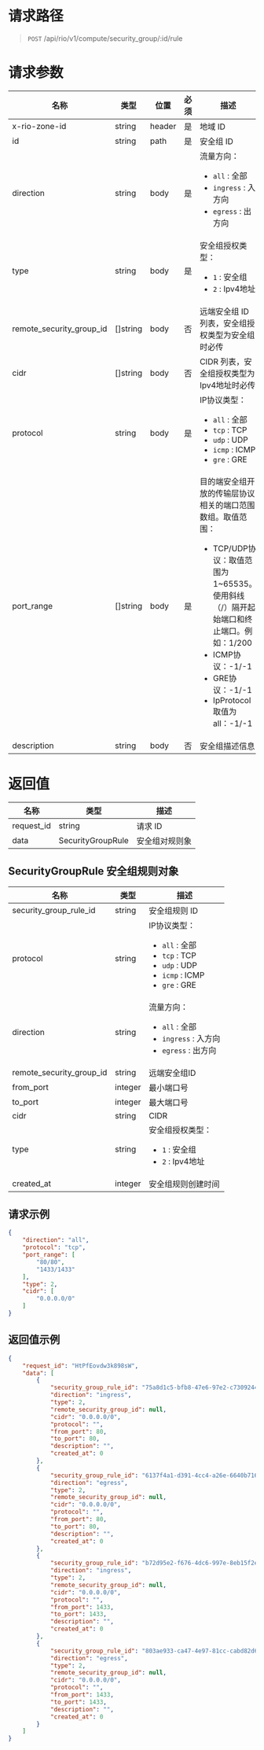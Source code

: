 <style>.topic-content-wrap .topic-detail table thead th { word-break: keep-all; }</style>


# 请求路径
> `POST` /api/rio/v1/compute/security_group/:id/rule

# 请求参数
名称 | 类型 | 位置 | 必须 | 描述 
----- | ----- | ----- | ----- | ----- 
x-rio-zone-id              | string | header | 是 | 地域 ID
id            | string | path | 是 | 安全组 ID
direction    | string | body | 是 | 流量方向：<ul><li>`all` : 全部</li><li>`ingress` : 入方向</li><li>`egress` : 出方向</li></ul> 
type | string | body | 是 | 安全组授权类型：<ul><li>`1` : 安全组</li><li>`2` : Ipv4地址</li></ul> 
remote_security_group_id  | []string | body | 否 | 远端安全组 ID 列表，安全组授权类型为安全组时必传
cidr | []string | body | 否 | CIDR 列表，安全组授权类型为Ipv4地址时必传
protocol | string | body | 是 | IP协议类型：<ul><li>`all` : 全部</li><li>`tcp` : TCP</li><li>`udp` : UDP</li><li>`icmp` : ICMP</li><li>`gre` : GRE</li></ul> 
port_range | []string | body | 是 |目的端安全组开放的传输层协议相关的端口范围数组。取值范围：<ul><li>TCP/UDP协议：取值范围为1~65535。使用斜线（/）隔开起始端口和终止端口。例如：1/200</li><li>ICMP协议：-1/-1</li><li>GRE协议：-1/-1</li><li>IpProtocol取值为all：-1/-1</li></ul>
description             | string | body | 否 | 安全组描述信息

# 返回值
名称 | 类型 |  描述
----- | ----- | -----
request_id	| string  | 请求 ID
data    |  SecurityGroupRule | 安全组对规则象

## SecurityGroupRule 安全组规则对象
名称 | 类型 |  描述
----- | ----- | -----
security_group_rule_id | string | 安全组规则 ID
protocol	    | string  | IP协议类型：<ul><li>`all` : 全部</li><li>`tcp` : TCP</li><li>`udp` : UDP</li><li>`icmp` : ICMP</li><li>`gre` : GRE</li></ul> 
direction    | string | 流量方向：<ul><li>`all` : 全部</li><li>`ingress` : 入方向</li><li>`egress` : 出方向</li></ul> 
remote_security_group_id  | string | 远端安全组ID
from_port | integer | 最小端口号
to_port | integer | 最大端口号
cidr | string | CIDR
type | string | 安全组授权类型：<ul><li>`1` : 安全组</li><li>`2` : Ipv4地址</li></ul> 
created_at | integer | 安全组规则创建时间


## 请求示例
```json
{
    "direction": "all",
    "protocol": "tcp",
    "port_range": [
        "80/80",
        "1433/1433"
    ],
    "type": 2,
    "cidr": [
        "0.0.0.0/0"
    ]
}
```

## 返回值示例
```json
{
    "request_id": "HtPfEovdw3k898sW",
    "data": [
        {
            "security_group_rule_id": "75a8d1c5-bfb8-47e6-97e2-c7309244524e",
            "direction": "ingress",
            "type": 2,
            "remote_security_group_id": null,
            "cidr": "0.0.0.0/0",
            "protocol": "",
            "from_port": 80,
            "to_port": 80,
            "description": "",
            "created_at": 0
        },
        {
            "security_group_rule_id": "6137f4a1-d391-4cc4-a26e-6640b7161053",
            "direction": "egress",
            "type": 2,
            "remote_security_group_id": null,
            "cidr": "0.0.0.0/0",
            "protocol": "",
            "from_port": 80,
            "to_port": 80,
            "description": "",
            "created_at": 0
        },
        {
            "security_group_rule_id": "b72d95e2-f676-4dc6-997e-8eb15f2eeeed",
            "direction": "ingress",
            "type": 2,
            "remote_security_group_id": null,
            "cidr": "0.0.0.0/0",
            "protocol": "",
            "from_port": 1433,
            "to_port": 1433,
            "description": "",
            "created_at": 0
        },
        {
            "security_group_rule_id": "803ae933-ca47-4e97-81cc-cabd82d65012",
            "direction": "egress",
            "type": 2,
            "remote_security_group_id": null,
            "cidr": "0.0.0.0/0",
            "protocol": "",
            "from_port": 1433,
            "to_port": 1433,
            "description": "",
            "created_at": 0
        }
    ]
}
```